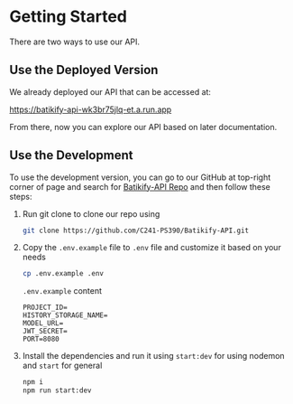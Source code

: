 # Getting Started

There are two ways to use our API.

## Use the Deployed Version

We already deployed our API that can be accessed at:

https://batikify-api-wk3br75jlq-et.a.run.app

From there, now you can explore our API based on later documentation.

## Use the Development

To use the development version, you can go to our GitHub at top-right corner of page and search for
[Batikify-API Repo](https://github.com/C241-PS390/Batikify-API) and then follow these steps:

1. Run git clone to clone our repo using

   ```bash copy
   git clone https://github.com/C241-PS390/Batikify-API.git
   ```

2. Copy the `.env.example` file to `.env` file and customize it based on your needs

   ```bash copy
   cp .env.example .env
   ```

   `.env.example` content

   ```env
   PROJECT_ID=
   HISTORY_STORAGE_NAME=
   MODEL_URL=
   JWT_SECRET=
   PORT=8080
   ```

3. Install the dependencies and run it using `start:dev` for using nodemon and `start` for general
   ```bash copy
   npm i
   npm run start:dev
   ```
